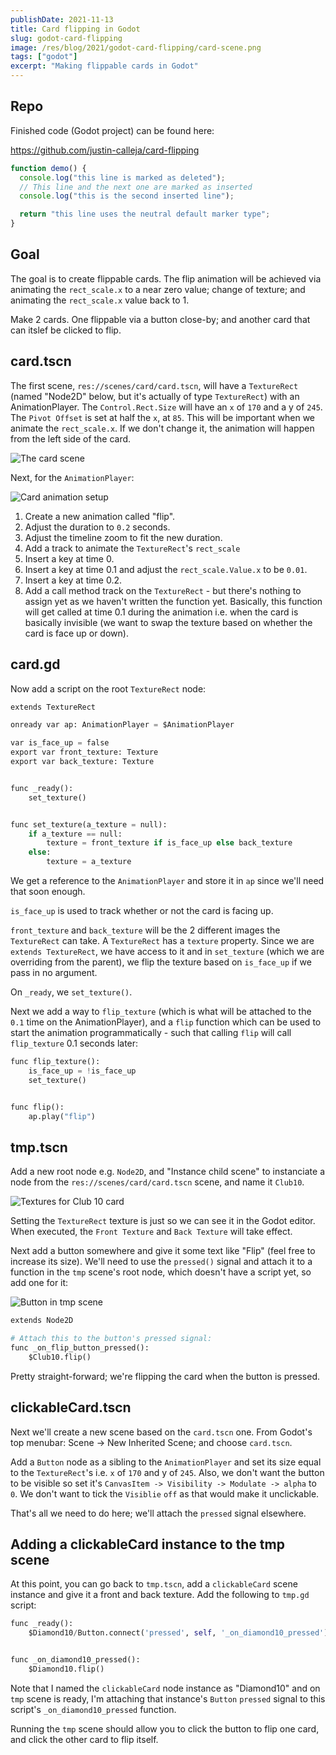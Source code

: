 ```yaml
---
publishDate: 2021-11-13
title: Card flipping in Godot
slug: godot-card-flipping
image: /res/blog/2021/godot-card-flipping/card-scene.png
tags: ["godot"]
excerpt: "Making flippable cards in Godot"
---
```


## Repo

Finished code (Godot project) can be found here:

https://github.com/justin-calleja/card-flipping

```js
function demo() {
  console.log("this line is marked as deleted");
  // This line and the next one are marked as inserted
  console.log("this is the second inserted line");

  return "this line uses the neutral default marker type";
}
```

## Goal

The goal is to create flippable cards. The flip animation will be achieved via animating the `rect_scale.x` to a near zero value; change of texture; and animating the `rect_scale.x` value back to 1.

Make 2 cards. One flippable via a button close-by; and another card that can itslef be clicked to flip.

## card.tscn

The first scene, `res://scenes/card/card.tscn`, will have a `TextureRect` (named "Node2D" below, but it's actually of type `TextureRect`) with an AnimationPlayer. The `Control.Rect.Size` will have an `x` of `170` and a y of `245`. The `Pivot Offset` is set at half the `x`, at `85`. This will be important when we animate the `rect_scale.x`. If we don't change it, the animation will happen from the left side of the card.

![The card scene](/res/blog/2021/godot-card-flipping/card-scene.png)

Next, for the `AnimationPlayer`:

![Card animation setup](/res/blog/2021/godot-card-flipping/card-animation-setup.png)

1. Create a new animation called "flip".
1. Adjust the duration to `0.2` seconds.
1. Adjust the timeline zoom to fit the new duration.
1. Add a track to animate the `TextureRect`'s `rect_scale`
1. Insert a key at time 0.
1. Insert a key at time 0.1 and adjust the `rect_scale.Value.x` to be `0.01`.
1. Insert a key at time 0.2.
1. Add a call method track on the `TextureRect` - but there's nothing to assign yet as we haven't written the function yet. Basically, this function will get called at time 0.1 during the animation i.e. when the card is basically invisible (we want to swap the texture based on whether the card is face up or down).

## card.gd

Now add a script on the root `TextureRect` node:

```py
extends TextureRect

onready var ap: AnimationPlayer = $AnimationPlayer

var is_face_up = false
export var front_texture: Texture
export var back_texture: Texture


func _ready():
	set_texture()


func set_texture(a_texture = null):
	if a_texture == null:
		texture = front_texture if is_face_up else back_texture
	else:
		texture = a_texture
```

We get a reference to the `AnimationPlayer` and store it in `ap` since we'll need that soon enough.

`is_face_up` is used to track whether or not the card is facing up.

`front_texture` and `back_texture` will be the 2 different images the `TextureRect` can take. A `TextureRect` has a `texture` property. Since we are `extends TextureRect`, we have access to it and in `set_texture` (which we are overriding from the parent), we flip the texture based on `is_face_up` if we pass in no argument.

On `_ready`, we `set_texture()`.

Next we add a way to `flip_texture` (which is what will be attached to the `0.1` time on the AnimationPlayer), and a `flip` function which can be used to start the animation programmatically - such that calling `flip` will call `flip_texture` 0.1 seconds later:

```py
func flip_texture():
	is_face_up = !is_face_up
	set_texture()


func flip():
	ap.play("flip")
```

## tmp.tscn

Add a new root node e.g. `Node2D`, and "Instance child scene" to instanciate a node from the `res://scenes/card/card.tscn` scene, and name it `Club10`.

![Textures for Club 10 card](/res/blog/2021/godot-card-flipping/club10-textures.png)

Setting the `TextureRect` texture is just so we can see it in the Godot editor. When executed, the `Front Texture` and `Back Texture` will take effect.

Next add a button somewhere and give it some text like "Flip" (feel free to increase its size). We'll need to use the `pressed()` signal and attach it to a function in the `tmp` scene's root node, which doesn't have a script yet, so add one for it:

![Button in tmp scene](/res/blog/2021/godot-card-flipping/button-in-tmp-scene.png)

```py
extends Node2D

# Attach this to the button's pressed signal:
func _on_flip_button_pressed():
	$Club10.flip()
```

Pretty straight-forward; we're flipping the card when the button is pressed.

## clickableCard.tscn

Next we'll create a new scene based on the `card.tscn` one. From Godot's top menubar: Scene -> New Inherited Scene; and choose `card.tscn`.

Add a `Button` node as a sibling to the `AnimationPlayer` and set its size equal to the `TextureRect`'s i.e. `x` of `170` and y of `245`. Also, we don't want the button to be visible so set it's `CanvasItem -> Visibility -> Modulate -> alpha` to `0`. We don't want to tick the `Visiblie` `off` as that would make it unclickable.

That's all we need to do here; we'll attach the `pressed` signal elsewhere.

## Adding a clickableCard instance to the tmp scene

At this point, you can go back to `tmp.tscn`, add a `clickableCard` scene instance and give it a front and back texture. Add the following to `tmp.gd` script:

```py
func _ready():
	$Diamond10/Button.connect('pressed', self, '_on_diamond10_pressed')


func _on_diamond10_pressed():
	$Diamond10.flip()
```

Note that I named the `clickableCard` node instance as "Diamond10" and on `tmp` scene is ready, I'm attaching that instance's `Button` `pressed` signal to this script's `_on_diamond10_pressed` function.

Running the `tmp` scene should allow you to click the button to flip one card, and click the other card to flip itself.
